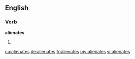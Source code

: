 ==English==

===Verb===
'''alienates'''

# {{third-person singular of|[[alienate]]}}

[[ca:alienates]]
[[de:alienates]]
[[fr:alienates]]
[[my:alienates]]
[[vi:alienates]]